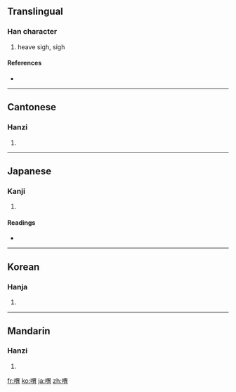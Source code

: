 ==Translingual==

===Han character===
{{Han char|rn=30|rad=口|as=09|sn=12|four=6602<sub>7</sub>|canj=口田月 (RWB)}}

# heave sigh, sigh

====References====
* {{Han ref|kx=0199.140|dkj=03963|dj=0421.060|hdz=10654.030|uh=559F|ud=21919|bh=B3E7|bd=46055}}

----

==Cantonese==

===Hanzi===
{{yue-hanzi|jyut=|y=wai2}}

# {{defn|Cantonese|sort=口09}}

----

==Japanese==

===Kanji===
{{ja-kanji|grade=|rs=口09}}

# {{defn|Japanese|sort=口09}}

====Readings====
* {{ja-readings|on=[[き]] (ki), [[くわい]] (kuwai), [[け]] (ke)|kun=[[ためいき]] (tameiki)}}

----

==Korean==

===Hanja===
{{ko-hanja|hangeul=[[위]], [[괴]]|rv=wi, goe|mr=wi, koe}}

# {{defn|Korean|sort=口09}}

----

==Mandarin==

===Hanzi===
{{cmn-hanzi|pin=[[kuì]] ([[kui4]]), [[xuǎn]] ([[xuan3]])|wg=k'uei<sup>4</sup>, hsüan<sup>3</sup>}}

# {{defn|Mandarin|sort=口09}}

[[fr:喟]]
[[ko:喟]]
[[ja:喟]]
[[zh:喟]]